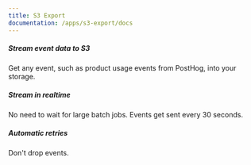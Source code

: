 ```yaml
---
title: S3 Export
documentation: /apps/s3-export/docs
---
```


<Section
    divider={false}
    title="Stream event data to Amazon S3 at high volumes."
    size="full"
    cols={3}
>
    <div>
        <h5>Stream event data to S3</h5>
        <p>Get any event, such as product usage events from PostHog, into your storage.</p>
    </div>
    <div>
        <h5>Stream in realtime</h5>
        <p>No need to wait for large batch jobs. Events get sent every 30 seconds.</p>
    </div>
    <div>
        <h5>Automatic retries</h5>
        <p>Don't drop events.</p>
    </div>
</Section>

<Documentation />